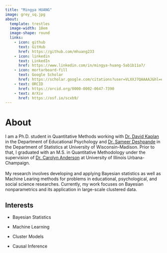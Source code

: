 ```yaml
---
title: "Mingya HUANG"
image: grey_sq.jpg
about: 
  template: trestles
  image-width: 18em
  image-shape: round
  links: 
    - icon: github
      text: GitHub
      href: https://github.com/mhuang233
    - icon: linkedin
      text: LinkedIn
      href: https://www.linkedin.com/in/mingya-huang-5ab1b11a7/
    - icon: mortarboard-fill
      text: Google Scholar
      href: https://scholar.google.com/citations?user=VLXXJ7QAAAAJ&hl=en&oi=ao
    - text: ORCID
      href: https://orcid.org/0000-0002-0647-7390
    - text: ArXiv
      href: https://osf.io/scxb9/
---
```


# About

I am a Ph.D. student in Quantitative Methods working with [Dr. David Kaplan](https://edpsych.education.wisc.edu/fac-staff/kaplan-david/#:~:text=David%20Kaplan%20is%20the%20Patricia,Center%20for%20Demography%20and%20Ecology.) in the Department of Educational Psychology and [Dr. Sameer Deshpande](https://skdeshpande91.github.io/) in the Department of Statistics at University of Wisconsin-Madison. Prior to that, I graduated with an M.S. in Quantitative Methodology under the supervision of [Dr. Carolyn Anderson](https://cja.education.illinois.edu/) at University of Illinois Urbana-Champaign.\
\
My research involves developing and applying Bayesian statistics as well as Machine Learing methods for problems in educational, psychological, and social science researches. Currently, my work focuses on Bayesian nonparametrics and its application in large-scale clustered data.

## Interests

-   Bayesian Statistics

-   Machine Learning

-   Cluster Models

-   Causal Inference

